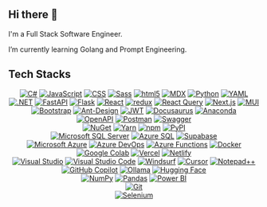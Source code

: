 ## Hi there 👋
I'm a Full Stack Software Engineer.

I’m currently learning Golang and Prompt Engineering. 

## Tech Stacks 

<p align="center">
  <!-- Languagues --> 
  <a href="#"><img src="https://custom-icon-badges.demolab.com/badge/C%23-%23239120.svg?logo=cshrp&amp;logoColor=white" alt="C#"></a>
  <a href="#"><img src="https://img.shields.io/badge/JavaScript-F7DF1E?logo=javascript&amp;logoColor=000" alt="JavaScript"></a>
  <a href="#"><img src="https://img.shields.io/badge/CSS-639?logo=css&amp;logoColor=fff" alt="CSS"></a>
  <a href="#"><img src="https://img.shields.io/badge/Sass-C69?logo=sass&amp;logoColor=fff" alt="Sass"></a>
  <a href="#"><img src="https://img.shields.io/badge/HTML-%23E34F26.svg?logo=html5&amp;logoColor=white" alt="html5"></a>
  <a href="#"><img src="https://img.shields.io/badge/MDX-1B1F24?logo=mdx&amp;logoColor=fff" alt="MDX"></a>
  <a href="#"><img src="https://img.shields.io/badge/Python-3776AB?logo=python&amp;logoColor=fff" alt="Python"></a>
  <a href="#"><img src="https://img.shields.io/badge/yaml-%23ffffff.svg?logo=yaml&amp;logoColor=151515" alt="YAML"></a>
</br>
  <!-- Frameworks, Platforms and Libraries --> 
  <a href="#"><img src="https://img.shields.io/badge/.NET-512BD4?logo=dotnet&amp;logoColor=fff" alt=".NET"></a>
  <a href="#"><img src="https://img.shields.io/badge/FastAPI-009485.svg?logo=fastapi&amp;logoColor=white" alt="FastAPI"></a>
  <a href="#"><img src="https://img.shields.io/badge/Flask-000?logo=flask&amp;logoColor=fff" alt="Flask"></a>
  <a href="#"><img src="https://img.shields.io/badge/React-%2320232a.svg?logo=react&amp;logoColor=%2361DAFB" alt="React"></a>
  <a href="#"><img src="https://img.shields.io/badge/-Redux-764ABC?style=flat-square&logo=redux&logoColor=white" alt="redux" /></a>
  <a href="#"><img src="https://img.shields.io/badge/React%20Query-FF4154?logo=reactquery&amp;logoColor=fff" alt="React Query"></a>
  <a href="#"><img src="https://img.shields.io/badge/Next.js-black?logo=next.js&amp;logoColor=white" alt="Next.js"></a>
  <a href="#"> <img src="https://img.shields.io/badge/MUI-%230081CB.svg?logo=mui&amp;logoColor=white" alt="MUI"></a>
  <a href="#"><img src="https://img.shields.io/badge/Bootstrap-7952B3?logo=bootstrap&amp;logoColor=fff" alt="Bootstrap"></a>
  <a href="#"><img src="https://img.shields.io/badge/-AntDesign-%230170FE?logo=ant-design&amp;logoColor=white" alt="Ant-Design"></a>
  <a href="#"><img src="https://img.shields.io/badge/JWT-black?logo=JSON%20web%20tokens" alt="JWT"></a>
  <a href="#"><img src="https://img.shields.io/badge/Docusaurus-3ECC5F?logo=docusaurus&amp;logoColor=fff" alt="Docusaurus"></a>
  <a href="#"><img src="https://img.shields.io/badge/Anaconda-%2344A833.svg?logo=anaconda&amp;logoColor=white" alt="Anaconda"></a>
</br>
  <!-- API Management --> 
  <a href="#"><img src="https://img.shields.io/badge/OpenAPI-6BA539?logo=openapiinitiative&amp;logoColor=white" alt="OpenAPI"></a>
  <a href="#"><img src="https://img.shields.io/badge/Postman-FF6C37?logo=postman&amp;logoColor=white" alt="Postman"></a>
  <a href="#"><img src="https://img.shields.io/badge/Swagger-85EA2D?logo=insomnia&amp;logoColor=000" alt="Swagger">
</br>    
  <!-- Package Management --> 
  <a href="#"><img src="https://img.shields.io/badge/NuGet-004880?logo=nuget&amp;logoColor=fff" alt="NuGet"></a>
  <a href="#"><img src="https://img.shields.io/badge/Yarn-2C8EBB?logo=yarn&amp;logoColor=fff" alt="Yarn"></a>
  <a href="#"><img src="https://img.shields.io/badge/-NPM-CB3837?logo=npm&logoColor=white" alt="npm"/></a>
  <a href="#"><img src="https://img.shields.io/badge/PyPI-3775A9?logo=pypi&amp;logoColor=fff" alt="PyPI"></a>
</br>
  <!-- Database --> 
  <a href="#"><img src="https://custom-icon-badges.demolab.com/badge/Microsoft%20SQL%20Server-CC2927?logo=mssqlserver-white&amp;logoColor=white" alt="Microsoft SQL Server"></a>
  <a href="#"><img src="https://img.shields.io/badge/Azure%20SQL-0078D7?logo=Azure%20SQL&amp;logoColor=white" alt="Azure SQL"></a>
  <a href="#"><img src="https://img.shields.io/badge/Supabase-3FCF8E?logo=supabase&amp;logoColor=fff" alt="Supabase"></a>
</br>
  <!-- Cloud , CI, CD--> 
  <a href="#"><img src="https://custom-icon-badges.demolab.com/badge/Microsoft%20Azure-0089D6?logo=msazure&amp;logoColor=white" alt="Microsoft Azure"></a>
  <a href="#"><img src="https://custom-icon-badges.demolab.com/badge/Azure%20DevOps-0078D7?logo=azure-devops-white&amp;logoColor=fff" alt="Azure DevOps"></a>
  <a href="#"><img src="https://custom-icon-badges.demolab.com/badge/Azure%20Functions-0078D7?logo=azure-functions&amp;logoColor=fff" alt="Azure Functions"></a>
  <a href="#"><img src="https://img.shields.io/badge/Docker-2496ED?logo=docker&amp;logoColor=fff" alt="Docker"></a>
  <a href="#"><img src="https://img.shields.io/badge/Google%20Colab-F9AB00?logo=googlecolab&amp;logoColor=fff" alt="Google Colab"></a>
  <a href="#"><img src="https://img.shields.io/badge/Vercel-%23000000.svg?logo=vercel&amp;logoColor=white" alt="Vercel"></a>
  <a href="#"><img src="https://img.shields.io/badge/Netlify-%23000000.svg?logo=netlify&amp;logoColor=#00C7B7" alt="Netlify"></a>
</br> 
  <!-- Editor, IDE --> 
  <a href="#"><img src="https://custom-icon-badges.demolab.com/badge/Visual%20Studio-5C2D91.svg?&amp;logo=visualstudio&amp;logoColor=white" alt="Visual Studio"></a>
  <a href="#"><img src="https://custom-icon-badges.demolab.com/badge/Visual%20Studio%20Code-0078d7.svg?logo=vsc&amp;logoColor=white" alt="Visual Studio Code"></a>
  <a href="#"><img src="https://img.shields.io/badge/Windsurf-0B100F?logo=windsurf&amp;logoColor=fff" alt="Windsurf"></a>
  <a href="#"><img src="https://custom-icon-badges.demolab.com/badge/Cursor-000000?logo=cursor-ai-white" alt="Cursor"></a>
  <a href="#"><img src="https://img.shields.io/badge/Notepad++-90E59A.svg?&amp;logo=notepad%2b%2b&amp;logoColor=black" alt="Notepad++"></a>
</br>
  <!-- AI --> 
  <a href="#"><img src="https://img.shields.io/badge/GitHub%20Copilot-000?logo=githubcopilot&amp;logoColor=fff" alt="GitHub Copilot"></a>
  <a href="#"><img src="https://img.shields.io/badge/Ollama-fff?logo=ollama&amp;logoColor=000" alt="Ollama"></a>
  <a href="#"><img src="https://img.shields.io/badge/Hugging%20Face-FFD21E?logo=huggingface&amp;logoColor=000" alt="Hugging Face"></a>
</br>
  <!-- Data Science, ETL --> 
  <a href="#"><img src="https://img.shields.io/badge/NumPy-4DABCF?logo=numpy&amp;logoColor=fff" alt="NumPy"></a>
  <a href="#"><img src="https://img.shields.io/badge/Pandas-150458?logo=pandas&amp;logoColor=fff" alt="Pandas"></a>
  <a href="#"><img src="https://custom-icon-badges.demolab.com/badge/Power%20BI-F1C912?logo=power-bi&amp;logoColor=fff" alt="Power BI"></a>
</br>
  <!-- Version Control --> 
  <a href="#"><img src="https://img.shields.io/badge/Git-F05032?logo=git&amp;logoColor=fff" alt="Git"></a>
</br>
  <!-- Test --> 
  <a href="#"><img src="https://img.shields.io/badge/-selenium-%43B02A?logo=selenium&amp;logoColor=white" alt="Selenium"></a>
</p>
     


<!---
**ShigureDD/ShigureDD** is a ✨ _special_ ✨ repository because its `README.md` (this file) appears on your GitHub profile.

Here are some ideas to get you started:

- 🔭 I’m currently working on ...
- 🌱 I’m currently learning ...
- 👯 I’m looking to collaborate on ...
- 🤔 I’m looking for help with ...
- 💬 Ask me about ...
- 📫 How to reach me: ...
- 😄 Pronouns: ...
- ⚡ Fun fact: ...
-->
